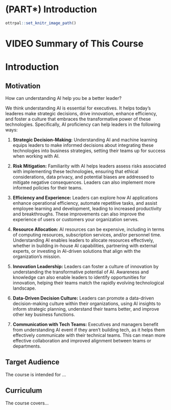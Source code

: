 
# (PART\*) Introduction {-}

```r
ottrpal::set_knitr_image_path()
```

# VIDEO Summary of This Course

# Introduction


## Motivation

How can understanding AI help you be a better leader? 

We think understanding AI is essential for executives. It helps today's leaderes make strategic decisions, drive innovation, enhance efficiency, and foster a culture that embraces the transformative power of these technologies. Specifically, AI proficiency can help leaders in the following ways:

1. **Strategic Decision-Making:** Understanding AI and machine learning equips leaders to make informed decisions about integrating these technologies into business strategies, setting their teams up for success when working with AI.

1. **Risk Mitigation:** Familiarity with AI helps leaders assess risks associated with implementing these technologies, ensuring that ethical considerations, data privacy, and potential biases are addressed to mitigate negative consequences. Leaders can also implement more informed policies for their teams.

1. **Efficiency and Experience:** Leaders can explore how AI applications enhance operational efficiency, automate repetitive tasks, and assist employee learning and development, leading to increased productivity and breakthroughs. These improvements can also improve the experience of users or customers your organization serves.

1. **Resource Allocation:** AI resources can be expensive, including in terms of computing resources, subscription services, and/or personnel time. Understanding AI enables leaders to allocate resources effectively, whether in building in-house AI capabilities, partnering with external experts, or investing in AI-driven solutions that align with the organization's mission.

1. **Innovation Leadership:** Leaders can foster a culture of innovation by understanding the transformative potential of AI. Awareness and knowledge can also enable leaders to identify opportunities for innovation, helping their teams match the rapidly evolving technological landscape.

1. **Data-Driven Decision Culture:** Leaders can promote a data-driven decision-making culture within their organizations, using AI insights to inform strategic planning, understand their teams better, and improve other key business functions.

1. **Communication with Tech Teams:** Executives and managers benefit from understanding AI event if they aren't building tech, as it helps them effectively communicate with their technical teams. This can mean more effective collaboration and improved alignment between teams or departments.

## Target Audience  

The course is intended for ...

## Curriculum  

The course covers...
